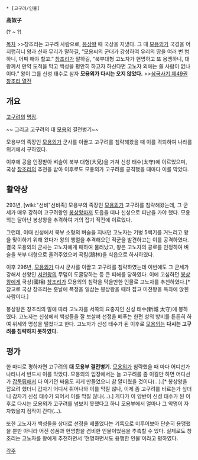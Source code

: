 * [고구려/인물]

'''高奴子'''

(? ~ ?)

[[목차]]
>>창조리는 고구려 사람으로, [[봉상왕]] 때 국상을 지냈다. 그 때 [[모용외]]가 국경을 어지럽히니 왕과 신하 무리가 말하길, “모용씨의 군대가 강성하여 우리의 땅을 여러 번 범하니, 어찌 해야 할꼬.” [[창조리]]가 말하길, “북부대형 고노자가 현명하고 또 용맹하니, 대왕께서 만약 도적을 막고 백성을 평안히 하고자 하신다면 고노자 외에는 쓸 사람이 없나이다.” 왕이 그를 신성 태수로 삼자 '''모용외가 다시는 오지 않았다.'''
>>[http://ko.wikisource.org/wiki/%EC%82%BC%EA%B5%AD%EC%82%AC%EA%B8%B0/%EA%B6%8C49/%EC%B0%BD%EC%A1%B0%EB%A6%AC 삼국사기 제49권 창조리 열전]

== 개요 ==
[[고구려]]의 [[명장]].

~~ 그리고 고구려의 대 [[모용외]] 결전병기~~

모용부의 족장인 [[모용외]]가 군사를 이끌고 고구려를 침략해왔을 때 이를 격퇴하여 나라를 위기에서 구하였다.

이후에 공을 인정받아 벼슬이 북부 대형(大兄)을 거쳐 신성 태수(太守)에 이르었으며, 국상 [[창조리]]의 추천을 받아 이후로도 모용외가 고구려를 공격했을 때마다 이를 막았다.

== 활약상 ==
293년, [wiki:"선비"선비족] 모용부의 족장인 [[모용외]]가 고구려를 침략해왔는데, 그 군세가 매우 강하여 고구려왕인 [[봉상왕]]마저 도읍을 떠나 신성으로 피난을 가야 했다. 모용외는 달아난 봉상왕을 추격하여 거의 잡기 직전에 이르었다.

그런데, 이때 신성에서 북부 소형의 벼슬을 지내던 고노자는 기병 5백기를 거느리고 왕을 맞이하기 위해 왔다가 왕의 행렬을 추격해오던 적군을 발견하고는 이를 공격하였다. 결국 모용외의 군사는 고노자에게 패하여 물러났고, 왕은 고노자의 공로를 인정하여 벼슬을 북부 대형으로 올려주었으며 곡림(鵠林)을 식읍으로 하사하였다.

이후 296년, [[모용외]]가 다시 군사를 이끌고 고구려를 침략하였는데 이번에도 그 군세가 강해서 선왕인 [[서천왕]]의 무덤이 도굴당하는 등 큰 피해를 당하였다. 이에 고심하던 [[봉상왕]]에게 국상(國相) [[창조리]]가 모용외의 침략을 막을만한 인물로 고노자를 추천하였다.[* 참고로 국상 창조리는 훗날에 폭정을 일삼는 봉상왕을 때려 잡고 미천왕을 옥좌에 앉힌 사람이다.]

봉상왕은 창조리의 말에 따라 고노자를 서쪽의 요충지인 신성 태수(新城 太守)에 봉하였다. 고노자는 신성에서 백성들을 잘 보살펴 선정을 베푸는 한편 성의 방비를 튼튼히 하여 위세와 명성을 떨쳤다고 한다. 고노자가 신성 태수가 된 이후로 [[모용외]]는 '''다시는 고구려를 침략하지 못하였다.'''

== 평가 ==
한 마디로 평하자면 고구려의 '''대 모용부 결전병기.''' [[모용외]]가 침략했을 때 마다 어디선가 나타나서 반드시 이를 막았다. 모용외의 입장에서는 늘 고구려를 좀 이길만 하면 어디선가 [[갑툭튀]]해서 다 이기던 싸움도 지게 만들었으니 참 얄미웠을 것이다(...).[* 봉상왕을 잡으려 했더니 갑자기 어디서 튀어나와 이를 막질 않나, 이제 좀 고구려를 바르는가 싶더니 갑자기 신성 태수가 되어서 이를 막질 않나(...).] 게다가 이 양반이 신성 태수가 된 이후로 다시는 모용외가 고구려를 넘보지 못했다고 하니 모용부에서 얼마나 그 악명이 자자했을지 짐작이 간다(...).

또한 고노자가 백성들을 상대로 선정을 베풀었다는 기록으로 미루어보아 단순히 용맹했을 뿐만 아니라 어진 성품과 현명함을 겸비한 인물이었음을 추측할 수 있다. 실제로도 창조리는 고노자를 왕에게 추천하면서 '현명하면서도 용맹한 인물'이라고 평하였다.

[[각주]]
